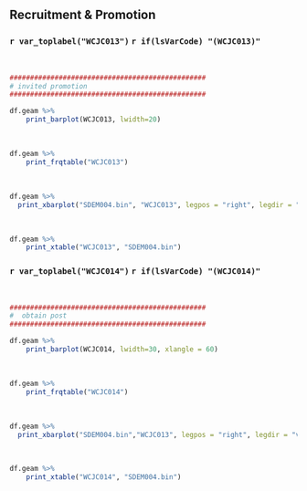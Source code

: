 ## Recruitment & Promotion


### `r var_toplabel("WCJC013")`  `r if(lsVarCode) "(WCJC013)" `
<p>&nbsp;</p>


```r

################################################
# invited promotion
################################################

df.geam %>% 
    print_barplot(WCJC013, lwidth=20)
```


<p>&nbsp;</p>


```r
df.geam %>% 
    print_frqtable("WCJC013") 
```


<p>&nbsp;</p>


```r
df.geam %>% 
  print_xbarplot("SDEM004.bin", "WCJC013", legpos = "right", legdir = "vertical", ltitle=F, lwidth=15)
```


<p>&nbsp;</p>


```r
df.geam %>% 
    print_xtable("WCJC013", "SDEM004.bin")
```


  
\newpage
  




### `r var_toplabel("WCJC014")`  `r if(lsVarCode) "(WCJC014)" `
<p>&nbsp;</p>


```r

################################################
#  obtain post
################################################

df.geam %>% 
    print_barplot(WCJC014, lwidth=30, xlangle = 60)
```


<p>&nbsp;</p>


```r
df.geam %>% 
    print_frqtable("WCJC014") 
```


<p>&nbsp;</p>


```r
df.geam %>% 
  print_xbarplot("SDEM004.bin","WCJC013", legpos = "right", legdir = "vertical", ltitle=F, lwidth=15)
```


<p>&nbsp;</p>


```r
df.geam %>% 
    print_xtable("WCJC014", "SDEM004.bin")
```
    

\newpage


